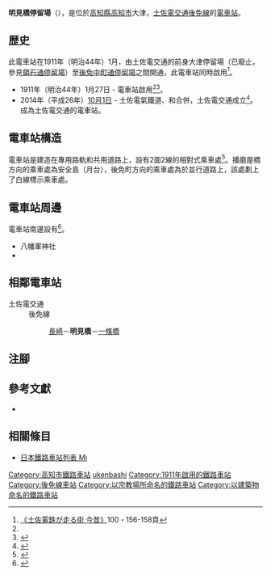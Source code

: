 {{Infobox station
|公司色 = #3399cc
|站名 = 明見橋
|圖片 = Myokenbashi-tramstop.jpg
|圖片說明 = 東邊望向電車站
|日文原名 = 明見橋
|平假名 = みょうけんばし
|羅馬拼音 = Myokenbashi
|副站名 = 
|所在地 = {{JPN}}[[高知縣|高知縣]][[高知市|高知市]]大津
|座標 = {{coord|33|34|28.38|N|133|37|3.17|E|type:railwaystation_region:JP-24|display=inline,title}}
|車站構造 = [[地面車站|地面車站]]
|月台配置 = 2面2線
|啟用年月日 = 1911年（明治44年）1月27日
|廢站年月日 = 
|乘客人數 = 
|上下車人次 = 
|統計年度 = 
|轉車 = 
|全寬備註 = 
|adjacent = {{Adjacent stations|system=土佐電交通|line=後免線|left=長崎|right=一條橋|note-left=0.3km|note-mid=距離[[後免町站|後免町]]3.1km|note-right=0.4km}}
}}
'''明見橋停留場'''（{{jpn|j=明見橋停留場|hg=みょうけんばしていりゅうじょう|rm=Myokenbashi teiryūjō|f=y}}），是位於[[高知縣|高知縣]][[高知市|高知市]]大津，[[土佐電交通|土佐電交通]][[後免線|後免線]]的[[電車站|電車站]]。

== 歴史 ==
此電車站在1911年（明治44年）1月，由土佐電交通的前身{{Translink|ja|土佐電気鉄道|土佐電氣鐵道}}大津停留場（已廢止，參見[[領石通停留場|領石通停留場]]）至[[後免中町停留場|後免中町通停留場]]之間開通，此電車站同時啟用<ref name=konjaku2>[[#konjaku|《土佐電鉄が走る街 今昔》]]100・156-158頁</ref>。
* 1911年（明治44年）1月27日 - {{Translink|ja|土佐電気鉄道|土佐電氣鐵道}}電車站啟用<ref name=konjaku2/><ref name=chizu61>{{Cite book|author=[[今尾惠介|今尾惠介]]（監修） |title={{Translink|ja|日本鉄道旅行地図帳|日本鐵道旅行地圖帳}} |publisher=[[新潮社|新潮社]] |volume=11 中国四国 |year=2009 |isbn=978-4-10-790029-6 |page=61|language=ja}}</ref>。
* 2014年（平成26年）[[10月1日|10月1日]] - 土佐電氣鐵道、{{Translink|ja|高知県交通|高知縣交通}}和{{Translink|ja|土佐電ドリームサービス|土佐電Dream Service}}合併，土佐電交通成立<ref>{{Cite news |title=とさでん交通：「再出発」 「便利な市民の足に」高知で設立式 新デザインの車両披露 |newspaper=[[毎日新聞|毎日新聞]] |date=2014-10-02 |author=上野宏人 |publisher=毎日新聞社|language=ja}}</ref>。成為土佐電交通的電車站。

== 電車站構造 ==
電車站是建造在專用路軌和共用道路上，設有2面2線的相對式乘車處<ref name=line>{{Cite book|author=川島令三 |authorlink=川島令三 |title=四国・九州ライン 全線・全駅・全配線 |year=2013 |publisher=[[講談社|講談社]] |series=【図説】 日本の鉄道 |isbn=978-4-06-295161-6 |volume=第2巻 四国西部エリア |pages=35・91頁|language=ja}}</ref>。播磨屋橋方向的乘車處為安全島（月台），後免町方向的乘車處為於並行道路上，該處劃上了白線標示乘車處。

== 電車站周邊 ==
電車站南邊設有{{Translink|ja|明見彦山古墳群|明見彥山古墳群}}<ref>{{Cite book|title=路面電車はゆく 高知 |year=1998 |publisher={{Translink|ja|高知新聞社}} |isbn=4-87503-268-4 |page=83|language=ja}}</ref>。
* 八幡軍神社
* {{Translink|ja|国道195号|國道195號}}

== 相鄰電車站 ==
; 土佐電交通
: 後免線
:: [[長崎停留場|長崎]]－'''明見橋'''－[[一條橋停留場|一條橋]]
== 注腳 ==
{{Reflist}}
== 參考文獻 ==
* {{Cite book|author=土佐電鉄の電車とまちを愛する会 |title=土佐電鉄が走る街 今昔 |year=2006 |publisher=[[JTB出版|JTB出版]] |series=JTB Can Books |isbn=4-533-06411-6|language=ja |ref=konjaku}}
== 相關條目 ==
{{Commonscat|Myokenbashi Station}}
* [[日本鐵路車站列表_Mi|日本鐵路車站列表 Mi]]
{{後免線}}
{{DEFAULTSORT:Myokenbashi}}
[[Category:高知市鐵路車站|Category:高知市鐵路車站]]
[[Category:日本鐵路車站_Myo|ukenbashi]]
[[Category:1911年啟用的鐵路車站|Category:1911年啟用的鐵路車站]]
[[Category:後免線車站|Category:後免線車站]]
[[Category:以宗教場所命名的鐵路車站|Category:以宗教場所命名的鐵路車站]]
[[Category:以建築物命名的鐵路車站|Category:以建築物命名的鐵路車站]]